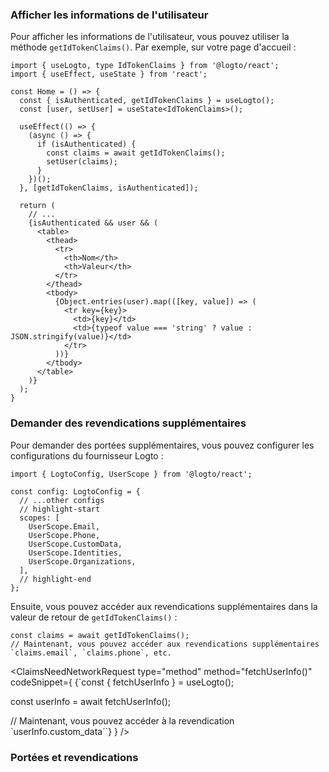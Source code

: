 

### Afficher les informations de l'utilisateur

Pour afficher les informations de l'utilisateur, vous pouvez utiliser la méthode `getIdTokenClaims()`. Par exemple, sur votre page d'accueil :

```tsx title="pages/Home/index.tsx"
import { useLogto, type IdTokenClaims } from '@logto/react';
import { useEffect, useState } from 'react';

const Home = () => {
  const { isAuthenticated, getIdTokenClaims } = useLogto();
  const [user, setUser] = useState<IdTokenClaims>();

  useEffect(() => {
    (async () => {
      if (isAuthenticated) {
        const claims = await getIdTokenClaims();
        setUser(claims);
      }
    })();
  }, [getIdTokenClaims, isAuthenticated]);

  return (
    // ...
    {isAuthenticated && user && (
      <table>
        <thead>
          <tr>
            <th>Nom</th>
            <th>Valeur</th>
          </tr>
        </thead>
        <tbody>
          {Object.entries(user).map(([key, value]) => (
            <tr key={key}>
              <td>{key}</td>
              <td>{typeof value === 'string' ? value : JSON.stringify(value)}</td>
            </tr>
          ))}
        </tbody>
      </table>
    )}
  );
}
```

### Demander des revendications supplémentaires

<FindUserInfoMissing method="getIdTokenClaims()" />

<ScopesAndClaimsIntroduction />

Pour demander des portées supplémentaires, vous pouvez configurer les configurations du fournisseur Logto :

```tsx title="App.tsx"
import { LogtoConfig, UserScope } from '@logto/react';

const config: LogtoConfig = {
  // ...other configs
  // highlight-start
  scopes: [
    UserScope.Email,
    UserScope.Phone,
    UserScope.CustomData,
    UserScope.Identities,
    UserScope.Organizations,
  ],
  // highlight-end
};
```

Ensuite, vous pouvez accéder aux revendications supplémentaires dans la valeur de retour de `getIdTokenClaims()` :

```tsx
const claims = await getIdTokenClaims();
// Maintenant, vous pouvez accéder aux revendications supplémentaires `claims.email`, `claims.phone`, etc.
```

<ClaimsNeedNetworkRequest
  type="method"
  method="fetchUserInfo()"
  codeSnippet={
    <CodeBlock language="tsx">{`const { fetchUserInfo } = useLogto();

const userInfo = await fetchUserInfo();

// Maintenant, vous pouvez accéder à la revendication \`userInfo.custom_data\``}</CodeBlock>
}
/>

### Portées et revendications

<ScopesAndClaims />
